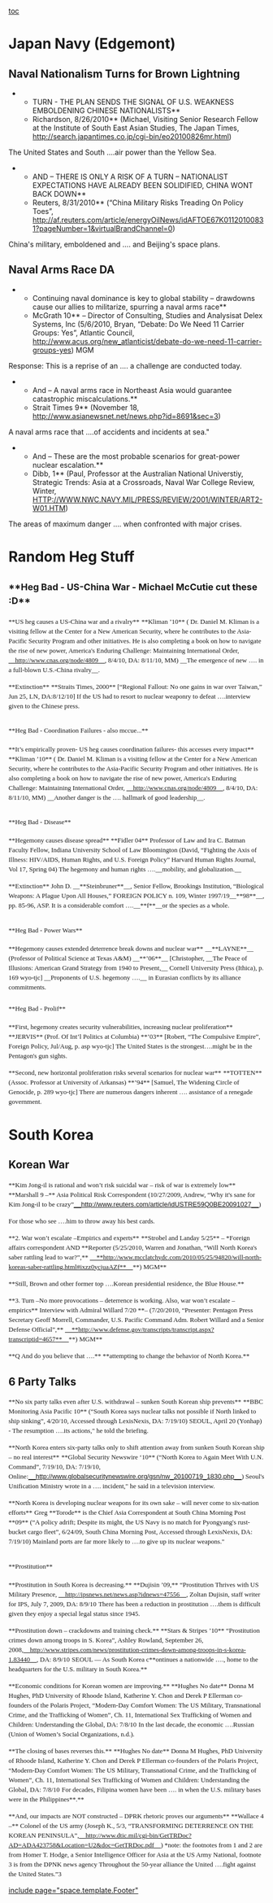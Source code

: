 [[toc]]
=Japan Navy (Edgemont)= 

==Naval Nationalism Turns for Brown Lightning== 

**TURN - THE PLAN SENDS THE SIGNAL OF U.S. WEAKNESS EMBOLDENING CHINESE NATIONALISTS**
**Richardson, 8/26/2010** (Michael, Visiting Senior Research Fellow at the Institute of South East Asian Studies, The Japan Times, http://search.japantimes.co.jp/cgi-bin/eo20100826mr.html)

The United States and South ….air power than the Yellow Sea.


**AND – THERE IS ONLY A RISK OF A TURN – NATIONALIST EXPECTATIONS HAVE ALREADY BEEN SOLIDIFIED, CHINA WONT BACK DOWN**
**Reuters, 8/31/2010** (“China Military Risks Treading On Policy Toes”, http://af.reuters.com/article/energyOilNews/idAFTOE67K01120100831?pageNumber=1&virtualBrandChannel=0)

China's military, emboldened and …. and Beijing's space plans.

==Naval Arms Race DA== 

**Continuing naval dominance is key to global stability – drawdowns cause our allies to militarize, spurring a naval arms race**
**McGrath 10** – Director of Consulting, Studies and Analysisat Delex Systems, Inc (5/6/2010, Bryan, “Debate: Do We Need 11 Carrier Groups: Yes”, Atlantic Council, http://www.acus.org/new_atlanticist/debate-do-we-need-11-carrier-groups-yes) MGM

Response: This is a reprise of an …. a challenge are conducted today.

**And – A naval arms race in Northeast Asia would guarantee catastrophic miscalculations.**
**Strait Times 9** (November 18, http://www.asianewsnet.net/news.php?id=8691&sec=3)

A naval arms race that ….of accidents and incidents at sea."


**And – These are the most probable scenarios for great-power nuclear escalation.**
**Dibb, 1** (Paul, Professor at the Australian National Universtiy, Strategic Trends: Asia at a Crossroads, Naval War College Review, Winter, HTTP://WWW.NWC.NAVY.MIL/PRESS/REVIEW/2001/WINTER/ART2-W01.HTM)

The areas of maximum danger …. when confronted with major crises.

=Random Heg Stuff= 

==<span style="font-size: 18px; line-height: 27px;">**Heg Bad - US-China War - Michael McCutie cut these :D**</span>== 

<span style="font-size: 18px; line-height: 27px;"> </span>
<span style="font: 13.0px 'Times New Roman'; line-height: 19.0px; margin: 0.0px 0.0px 0.0px 0.0px; text-align: justify;">**US heg causes a US-China war and a rivalry**</span>
<span style="font: 13.0px 'Times New Roman'; line-height: 19.0px; margin: 0.0px 0.0px 0.0px 0.0px; text-align: justify;">**Kliman ’10** ( Dr. Daniel M. Kliman is a visiting fellow at the Center for a New American Security, where he contributes to the Asia-Pacific Security Program and other initiatives. He is also completing a book on how to navigate the rise of new power, America's Enduring Challenge: Maintaining International Order, <span style="color: #1a37ef;">[[http://www.cnas.org/node/4809|__http://www.cnas.org/node/4809__]]</span>, 8/4/10, DA: 8/11/10, MM) </span>
<span style="font: 13.0px 'Times New Roman'; line-height: 19.0px; margin: 0.0px 0.0px 0.0px 0.0px; text-align: justify;">__The emergence of new …. in a full-blown U.S.-China rivalry__. </span>

<span style="font: 13.0px 'Times New Roman'; line-height: 19.0px; margin: 0.0px 0.0px 0.0px 0.0px; text-align: justify;">**Extinction**</span>
<span style="font: 13.0px 'Times New Roman'; line-height: 19.0px; margin: 0.0px 0.0px 0.0px 0.0px; text-align: justify;">**Straits Times, 2000** [“Regional Fallout: No one gains in war over Taiwan,” Jun 25, LN, DA:8/12/10] </span>
<span style="font: 13.0px 'Times New Roman'; line-height: 19.0px; margin: 0.0px 0.0px 0.0px 0.0px; text-align: justify;">If the US had to resort to nuclear weaponry to defeat ….interview given to the Chinese press. </span>

==<span style="font: 13.0px 'Times New Roman'; line-height: 19.0px; margin: 0.0px 0.0px 0.0px 0.0px; text-align: justify;">**Heg Bad - Coordination Failures - also mccue...**</span>== 


<span style="font: 13.0px 'Times New Roman'; line-height: 19.0px; margin: 0.0px 0.0px 0.0px 0.0px; text-align: justify;">**It’s empirically proven- US heg causes coordination failures- this accesses every impact**</span>
<span style="font: 13.0px 'Times New Roman'; line-height: 19.0px; margin: 0.0px 0.0px 0.0px 0.0px; text-align: justify;">**Kliman ’10** ( Dr. Daniel M. Kliman is a visiting fellow at the Center for a New American Security, where he contributes to the Asia-Pacific Security Program and other initiatives. He is also completing a book on how to navigate the rise of new power, America's Enduring Challenge: Maintaining International Order, <span style="color: #1a37ef;">[[http://www.cnas.org/node/4809|__http://www.cnas.org/node/4809__]]</span>, 8/4/10, DA: 8/11/10, MM) </span>
<span style="font: 13.0px 'Times New Roman'; line-height: 19.0px; margin: 0.0px 0.0px 0.0px 0.0px; text-align: justify;">__Another danger is the …. hallmark of good leadership__. </span>

==<span style="font: 13.0px 'Times New Roman'; line-height: 19.0px; margin: 0.0px 0.0px 0.0px 0.0px; text-align: justify;">**Heg Bad - Disease**</span>== 


<span style="font: 13.0px 'Times New Roman'; line-height: 19.0px; margin: 0.0px 0.0px 0.0px 0.0px; text-align: justify;">**Hegemony causes disease spread** </span>
<span style="font: 13.0px 'Times New Roman'; line-height: 19.0px; margin: 0.0px 0.0px 0.0px 0.0px; text-align: justify;">**Fidler 04** Professor of Law and Ira C. Batman Faculty Fellow, Indiana University School of Law Bloomington (David, “Fighting the Axis of Illness: HIV/AIDS, Human Rights, and U.S. Foreign Policy” Harvard Human Rights Journal, Vol 17, Spring 04) </span>
<span style="font: 13.0px 'Times New Roman'; line-height: 19.0px; margin: 0.0px 0.0px 0.0px 0.0px; text-align: justify;">The hegemony and human rights ….__mobility, and globalization.__</span>

<span style="font: 13.0px 'Times New Roman'; line-height: 19.0px; margin: 0.0px 0.0px 0.0px 0.0px; text-align: justify;">**Extinction** </span>
<span style="font: 13.0px 'Times New Roman'; line-height: 19.0px; margin: 0.0px 0.0px 0.0px 0.0px; text-align: justify;">John D. __**Steinbruner**__, Senior Fellow, Brookings Institution, “Biological Weapons: A Plague Upon All Houses,” FOREIGN POLICY n. 109, Winter 1997/19__**98**__, pp. 85-96, ASP. </span>
<span style="font: 13.0px 'Times New Roman'; line-height: 19.0px; margin: 0.0px 0.0px 0.0px 0.0px; text-align: justify;">It is a considerable comfort ….__**f**__or the species as a whole. </span>

==<span style="font: 13.0px 'Times New Roman'; line-height: 19.0px; margin: 0.0px 0.0px 0.0px 0.0px; text-align: justify;">**Heg Bad - Power Wars**</span>== 


<span style="font: 13.0px 'Times New Roman'; line-height: 19.0px; margin: 0.0px 0.0px 0.0px 0.0px; text-align: justify;">**Hegemony causes extended deterrence break downs and nuclear war**</span>
<span style="font: 13.0px 'Times New Roman'; line-height: 19.0px; margin: 0.0px 0.0px 0.0px 0.0px; text-align: justify;">__**LAYNE**__ (Professor of Political Science at Texas A&M) __**’06**__ [Christopher, __The Peace of Illusions: American Grand Strategy from 1940 to Present,__ Cornell University Press (Ithica), p. 169 wyo-tjc] </span>
<span style="font: 13.0px 'Times New Roman'; line-height: 19.0px; margin: 0.0px 0.0px 0.0px 0.0px; text-align: justify;">__Proponents of U.S. hegemony ….__ in Eurasian conflicts by its alliance commitments. </span>

===<span style="font: 13.0px 'Times New Roman'; line-height: 19.0px; margin: 0.0px 0.0px 0.0px 0.0px; text-align: justify;">**Heg Bad - Prolif**</span>=== 


<span style="font: 13.0px 'Times New Roman'; line-height: 19.0px; margin: 0.0px 0.0px 0.0px 0.0px; text-align: justify;">**First, hegemony creates security vulnerabilities, increasing nuclear proliferation**</span>
<span style="font: 13.0px 'Times New Roman'; line-height: 19.0px; margin: 0.0px 0.0px 0.0px 0.0px; text-align: justify;">**JERVIS** (Prof. Of Int’l Politics at Columbia) **’03** [Robert, “The Compulsive Empire”, Foreign Policy, Jul/Aug, p. asp wyo-tjc] </span>
<span style="font: 13.0px 'Times New Roman'; line-height: 19.0px; margin: 0.0px 0.0px 0.0px 0.0px; text-align: justify;">The United States is the strongest….might be in the Pentagon's gun sights. </span>

<span style="font: 13.0px 'Times New Roman'; line-height: 19.0px; margin: 0.0px 0.0px 0.0px 0.0px; text-align: justify;">**Second, new horizontal proliferation risks several scenarios for nuclear war**</span>
<span style="font: 13.0px 'Times New Roman'; line-height: 19.0px; margin: 0.0px 0.0px 0.0px 0.0px; text-align: justify;">**TOTTEN** (Assoc. Professor at University of Arkansas) **’94** [Samuel, The Widening Circle of Genocide, p. 289 wyo-tjc] </span>
<span style="font: 13.0px 'Times New Roman'; line-height: 19.0px; margin: 0.0px 0.0px 0.0px 0.0px; text-align: justify;">There are numerous dangers inherent …. assistance of a renegade government. </span>







=South Korea= 

==Korean War== 


<span style="font: 13.0px 'Times New Roman'; line-height: 19.0px; margin: 0.0px 0.0px 0.0px 0.0px; text-align: justify;">**Kim Jong-il is rational and won’t risk suicidal war – risk of war is extremely low**</span>
<span style="font: 13.0px 'Times New Roman'; line-height: 19.0px; margin: 0.0px 0.0px 0.0px 0.0px; text-align: justify;">**Marshall 9 –** Asia Political Risk Correspondent (10/27/2009, Andrew, “Why it's sane for Kim Jong-il to be crazy”<span style="color: #1a37ef; font: 13.0px Arial;">[[http://www.reuters.com/article/idUSTRE59Q0BE20091027|__http://www.reuters.com/article/idUSTRE59Q0BE20091027__]]</span>) </span>

<span style="font: 13.0px 'Times New Roman'; line-height: 19.0px; margin: 0.0px 0.0px 0.0px 0.0px; text-align: justify;">For those who see ….him to throw away his best cards. </span>


<span style="font: 13.0px 'Times New Roman'; line-height: 19.0px; margin: 0.0px 0.0px 0.0px 0.0px; text-align: justify;">**2. War won’t escalate –Empirics and experts**</span>
<span style="font: 13.0px 'Times New Roman'; line-height: 19.0px; margin: 0.0px 0.0px 0.0px 0.0px; text-align: justify;">**Strobel and Landay 5/25** – *Foreign affairs correspondent AND **Reporter (5/25/2010, Warren and Jonathan, “Will North Korea's saber rattling lead to war?”,** <span style="color: #1a37ef;">[[http://www.mcclatchydc.com/2010/05/25/94820/will-north-koreas-saber-rattling.html#ixzz0ycjuaAZf|__**http://www.mcclatchydc.com/2010/05/25/94820/will-north-koreas-saber-rattling.html#ixzz0ycjuaAZf**__]]</span>**) MGM**</span>

<span style="font: 13.0px 'Times New Roman'; line-height: 19.0px; margin: 0.0px 0.0px 0.0px 0.0px; text-align: justify;">**Still, Brown and other former top ….Korean presidential residence, the Blue House.**</span>


<span style="font: 13.0px 'Times New Roman'; line-height: 19.0px; margin: 0.0px 0.0px 0.0px 0.0px; text-align: justify;">**3. Turn –No more provocations – deterrence is working. Also, war won’t escalate – empirics** </span>
<span style="font: 13.0px 'Times New Roman'; line-height: 19.0px; margin: 0.0px 0.0px 0.0px 0.0px; text-align: justify;">Interview with Admiral Willard 7/20 **– (7/20/2010, “Presenter: Pentagon Press Secretary Geoff Morrell, Commander, U.S. Pacific Command Adm. Robert Willard and a Senior Defense Official”,** <span style="color: #1a37ef;">[[http://www.defense.gov/transcripts/transcript.aspx?transcriptid=4657|__**http://www.defense.gov/transcripts/transcript.aspx?transcriptid=4657**__]]</span>**) MGM**</span>

<span style="font: 13.0px 'Times New Roman'; line-height: 19.0px; margin: 0.0px 0.0px 0.0px 0.0px; text-align: justify;">**Q And do you believe that ….** **attempting to change the behavior of North Korea.**</span>


==6 Party Talks== 


<span style="font: 13.0px 'Times New Roman'; line-height: 19.0px; margin: 0.0px 0.0px 0.0px 0.0px; text-align: justify;">**No six party talks even after U.S. withdrawal – sunken South Korean ship prevents**</span>
<span style="font: 13.0px 'Times New Roman'; line-height: 19.0px; margin: 0.0px 0.0px 0.0px 0.0px; text-align: justify;">**BBC Monitoring Asia Pacific 10** (“South Korea says nuclear talks not possible if North linked to ship sinking”, 4/20/10, Accessed through LexisNexis, DA: 7/19/10) </span>
<span style="font: 13.0px 'Times New Roman'; line-height: 19.0px; margin: 0.0px 0.0px 0.0px 0.0px; text-align: justify;">SEOUL, April 20 (Yonhap) - The resumption ….its actions," he told the briefing. </span>

<span style="font: 13.0px 'Times New Roman'; line-height: 19.0px; margin: 0.0px 0.0px 0.0px 0.0px; text-align: justify;">**North Korea enters six-party talks only to shift attention away from sunken South Korean ship – no real interest**</span>
<span style="font: 13.0px 'Times New Roman'; line-height: 19.0px; margin: 0.0px 0.0px 0.0px 0.0px; text-align: justify;">**Global Security Newswire ‘10** (“North Korea to Again Meet With U.N. Command”, 7/19/10, DA: 7/19/10, Online:<span style="color: #1a37ef; font: 13.0px Arial;">[[http://www.globalsecuritynewswire.org/gsn/nw_20100719_1830.php|__http://www.globalsecuritynewswire.org/gsn/nw_20100719_1830.php__]]</span>) </span>
<span style="font: 13.0px 'Times New Roman'; line-height: 19.0px; margin: 0.0px 0.0px 0.0px 0.0px; text-align: justify;">Seoul's Unification Ministry wrote in a …. incident," he said in a television interview. </span>

<span style="font: 13.0px 'Times New Roman'; line-height: 19.0px; margin: 0.0px 0.0px 0.0px 0.0px; text-align: justify;">**North Korea is developing nuclear weapons for its own sake – will never come to six-nation efforts**</span>
<span style="font: 13.0px 'Times New Roman'; line-height: 19.0px; margin: 0.0px 0.0px 0.0px 0.0px; text-align: justify;">Greg **Torode** is the Chief Asia Correspondent at South China Morning Post **09** (“A policy adrift; Despite its might, the US Navy is no match for Pyongyang's rust-bucket cargo fleet”, 6/24/09, South China Morning Post, Accessed through LexisNexis, DA: 7/19/10) </span>
<span style="font: 13.0px 'Times New Roman'; line-height: 19.0px; margin: 0.0px 0.0px 0.0px 0.0px; text-align: justify;">Mainland ports are far more likely to ….to give up its nuclear weapons." </span>


==<span style="font: 13.0px 'Times New Roman'; line-height: 19.0px; margin: 0.0px 0.0px 0.0px 0.0px; text-align: justify;">**Prostitution**</span>== 

<span style="font: 13.0px 'Times New Roman'; line-height: 19.0px; margin: 0.0px 0.0px 0.0px 0.0px; text-align: justify;">**Prostitution in South Korea is decreasing.** </span>
<span style="font: 13.0px 'Times New Roman'; line-height: 19.0px; margin: 0.0px 0.0px 0.0px 0.0px; text-align: justify;">**Dujisin ’09,** “Prostitution Thrives with US Military Presence, <span style="color: #1a37ef;">[[http://ipsnews.net/news.asp?idnews=47556|__http://ipsnews.net/news.asp?idnews=47556__]]</span>, Zoltan Dujisin, staff writer for IPS, July 7, 2009, DA: 8/9/10</span>
<span style="font: 13.0px 'Times New Roman'; line-height: 19.0px; margin: 0.0px 0.0px 0.0px 0.0px; text-align: justify;">There has been a reduction in prostitution ….them is difficult given they enjoy a special legal status since 1945. </span>

<span style="font: 13.0px 'Times New Roman'; line-height: 19.0px; margin: 0.0px 0.0px 0.0px 0.0px; text-align: justify;">**Prostitution down – crackdowns and training check.** </span>
<span style="font: 13.0px 'Times New Roman'; line-height: 19.0px; margin: 0.0px 0.0px 0.0px 0.0px; text-align: justify;">**Stars & Stripes ’10** “Prostitution crimes down among troops in S. Korea”, Ashley Rowland, September 26, 2008,<span style="color: #1a37ef;">[[http://www.stripes.com/news/prostitution-crimes-down-among-troops-in-s-korea-1.83440|__http://www.stripes.com/news/prostitution-crimes-down-among-troops-in-s-korea-1.83440__]]</span>, DA: 8/9/10</span>
<span style="font: 13.0px 'Times New Roman'; line-height: 19.0px; margin: 0.0px 0.0px 0.0px 0.0px; text-align: justify;">SEOUL — As South Korea c**ontinues a nationwide …., home to the headquarters for the U.S. military in South Korea.**</span>

<span style="font: 13.0px 'Times New Roman'; line-height: 19.0px; margin: 0.0px 0.0px 0.0px 0.0px; text-align: justify;">**Economic conditions for Korean women are improving.** </span>
<span style="font: 13.0px 'Times New Roman'; line-height: 19.0px; margin: 0.0px 0.0px 0.0px 0.0px; text-align: justify;">**Hughes No date** </span>
<span style="font: 13.0px 'Times New Roman'; line-height: 19.0px; margin: 0.0px 0.0px 0.0px 0.0px; text-align: justify;">Donna M Hughes, PhD University of Rhoode Island, Katherine Y. Chon and Derek P Ellerman co-founders of the Polaris Project, “Modern-Day Comfort Women: The US Military, Transnational Crime, and the Trafficking of Women”, Ch. 11, International Sex Trafficking of Women and Children: Understanding the Global, DA: 7/8/10</span>
<span style="font: 13.0px 'Times New Roman'; line-height: 19.0px; margin: 0.0px 0.0px 0.0px 0.0px; text-align: justify;">In the last decade, the economic ….Russian (Union of Women’s Social Organizations, n.d.). </span>

<span style="font: 13.0px 'Times New Roman'; line-height: 19.0px; margin: 0.0px 0.0px 0.0px 0.0px; text-align: justify;">**The closing of bases reverses this.** </span>
<span style="font: 13.0px 'Times New Roman'; line-height: 19.0px; margin: 0.0px 0.0px 0.0px 0.0px; text-align: justify;">**Hughes No date** </span>
<span style="font: 13.0px 'Times New Roman'; line-height: 19.0px; margin: 0.0px 0.0px 0.0px 0.0px; text-align: justify;">Donna M Hughes, PhD University of Rhoode Island, Katherine Y. Chon and Derek P Ellerman co-founders of the Polaris Project, “Modern-Day Comfort Women: The US Military, Transnational Crime, and the Trafficking of Women”, Ch. 11, International Sex Trafficking of Women and Children: Understanding the Global, DA: 7/8/10</span>
<span style="font: 13.0px 'Times New Roman'; line-height: 19.0px; margin: 0.0px 0.0px 0.0px 0.0px; text-align: justify;">For decades, Filipina women have been …. in when the U.S. military bases were in the Philippines**.**</span>

<span style="font: 13.0px 'Times New Roman'; line-height: 19.0px; margin: 0.0px 0.0px 0.0px 0.0px; text-align: justify;">**And, our impacts are NOT constructed – DPRK rhetoric proves our arguments** </span>
<span style="font: 13.0px 'Times New Roman'; line-height: 19.0px; margin: 0.0px 0.0px 0.0px 0.0px; text-align: justify;">**Wallace 4 –** Colonel of the US army (Joseph K., 5/3, “TRANSFORMING DETERRENCE ON THE KOREAN PENINSULA”,<span style="color: #1a37ef;">[[http://www.dtic.mil/cgi-bin/GetTRDoc?AD=ADA423758&Location=U2&doc=GetTRDoc.pdf|__http://www.dtic.mil/cgi-bin/GetTRDoc?AD=ADA423758&Location=U2&doc=GetTRDoc.pdf__]]</span>) *note: the footnotes from 1 and 2 are from Homer T. Hodge, a Senior Intelligence Officer for Asia at the US Army National, footnote 3 is from the DPNK news agency </span>
<span style="font: 13.0px 'Times New Roman'; line-height: 19.0px; margin: 0.0px 0.0px 0.0px 0.0px; text-align: justify;">Throughout the 50-year alliance the United ….fight against the United States.”3 </span>




[[include page="space.template.Footer"]]